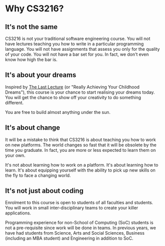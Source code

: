 # Why CS3216?

## It's not the same

CS3216 is not your traditional software engineering course. You will not have lectures teaching you how to write in a particular programming language. You will not have assignments that assess you only for the quality of your code. You will not have a bar set for you. In fact, we don't even know how high the bar is.

## It's about your dreams

Inspired by [The Last Lecture](https://www.youtube.com/watch?v=ji5_MqicxSo) (or "Really Achieving Your Childhood Dreams"), this course is your chance to start realising your dreams today. You will get the chance to show off your creativity to do something different.

You are free to build almost anything under the sun.

## It's about change

It will be a mistake to think that CS3216 is about teaching you how to work on new platforms. The world changes so fast that it will be obsolete by the time you graduate. In fact, you are more or less expected to learn them on your own.

It's not about learning how to work on a platform. It's about learning how to learn. It's about equipping yourself with the ability to pick up new skills on the fly to face a changing world.

## It's not just about coding

Enrolment to this course is open to students of all faculties and students. You will work in small inter-disciplinary teams to create your killer applications.

Programming experience for non-School of Computing (SoC) students is not a pre-requisite since work will be done in teams. In previous years, we have had students from Science, Arts and Social Sciences, Business (including an MBA student) and Engineering in addition to SoC.
